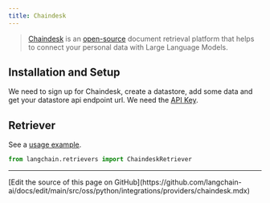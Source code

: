 ```yaml
---
title: Chaindesk
---
```


>[Chaindesk](https://chaindesk.ai) is an [open-source](https://github.com/gmpetrov/databerry) document retrieval platform that helps to connect your personal data with Large Language Models.


## Installation and Setup

We need to sign up for Chaindesk, create a datastore, add some data and get your datastore api endpoint url.
We need the [API Key](https://docs.chaindesk.ai/api-reference/authentication).

## Retriever

See a [usage example](/oss/python/integrations/retrievers/chaindesk).

```python
from langchain.retrievers import ChaindeskRetriever
```

---

<Callout icon="pen-to-square" iconType="regular">
  [Edit the source of this page on GitHub](https://github.com/langchain-ai/docs/edit/main/src/oss/python/integrations/providers/chaindesk.mdx)
</Callout>
